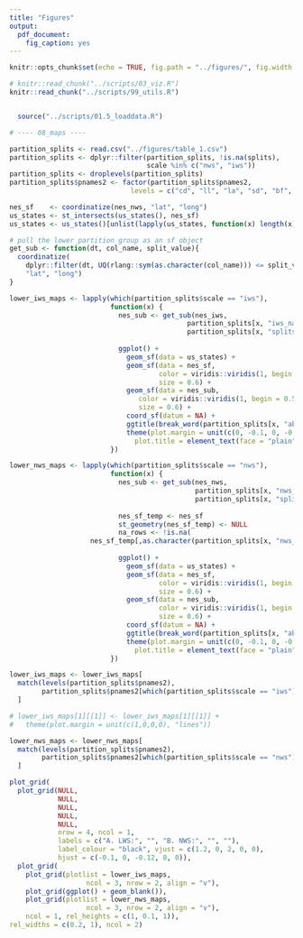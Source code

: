 ```yaml
---
title: "Figures"
output:
  pdf_document:
    fig_caption: yes
---
```


```r
knitr::opts_chunk$set(echo = TRUE, fig.path = "../figures/", fig.width = 5, fig.height = 6)
```

```r
# knitr::read_chunk("../scripts/03_viz.R")
knitr::read_chunk("../scripts/99_utils.R")
```

```r

```

```r
  source("../scripts/01.5_loaddata.R")
```

```r

# ---- 08_maps ----

partition_splits <- read.csv("../figures/table_1.csv")
partition_splits <- dplyr::filter(partition_splits, !is.na(splits), 
                                  scale %in% c("nws", "iws"))
partition_splits <- droplevels(partition_splits)
partition_splits$pnames2 <- factor(partition_splits$pnames2, 
                              levels = c("cd", "ll", "la", "sd", "bf", "sr"))

nes_sf    <- coordinatize(nes_nws, "lat", "long")
us_states <- st_intersects(us_states(), nes_sf)
us_states <- us_states()[unlist(lapply(us_states, function(x) length(x) > 0)),]

# pull the lower partition group as an sf object
get_sub <- function(dt, col_name, split_value){
  coordinatize(
    dplyr::filter(dt, UQ(rlang::sym(as.character(col_name))) <= split_value), 
    "lat", "long")
}

lower_iws_maps <- lapply(which(partition_splits$scale == "iws"), 
                         function(x) {
                           nes_sub <- get_sub(nes_iws, 
                                            partition_splits[x, "iws_names"],
                                            partition_splits[x, "splits"])
                           
                           ggplot() + 
                             geom_sf(data = us_states) +
                             geom_sf(data = nes_sf, 
                                     color = viridis::viridis(1, begin = 0),
                                     size = 0.6) + 
                             geom_sf(data = nes_sub, 
                                color = viridis::viridis(1, begin = 0.5), 
                                size = 0.6) + 
                             coord_sf(datum = NA) + 
                             ggtitle(break_word(partition_splits[x, "abb"], 12)) + 
                             theme(plot.margin = unit(c(0, -0.1, 0, -0.1), "cm"),
                               plot.title = element_text(face = "plain", size = 12))
                         })

lower_nws_maps <- lapply(which(partition_splits$scale == "nws"), 
                         function(x) {
                           nes_sub <- get_sub(nes_nws, 
                                              partition_splits[x, "nws_names"],
                                              partition_splits[x, "splits"])
                           
                           nes_sf_temp <- nes_sf
                           st_geometry(nes_sf_temp) <- NULL
                           na_rows <- !is.na(
                    nes_sf_temp[,as.character(partition_splits[x, "nws_names"])])
                           
                           ggplot() + 
                             geom_sf(data = us_states) +
                             geom_sf(data = nes_sf, 
                                     color = viridis::viridis(1, begin = 0),
                                     size = 0.6) + 
                             geom_sf(data = nes_sub,
                                     color = viridis::viridis(1, begin = 0.5), 
                                     size = 0.6) + 
                             coord_sf(datum = NA) + 
                             ggtitle(break_word(partition_splits[x, "abb"], 12)) + 
                             theme(plot.margin = unit(c(0, -0.1, 0, -0.1), "cm"), 
                               plot.title = element_text(face = "plain", size  = 12))
                         })

lower_iws_maps <- lower_iws_maps[
  match(levels(partition_splits$pnames2), 
        partition_splits$pnames2[which(partition_splits$scale == "iws")])
  ]

# lower_iws_maps[1][[1]] <- lower_iws_maps[1][[1]] + 
#   theme(plot.margin = unit(c(1,0,0,0), "lines"))

lower_nws_maps <- lower_nws_maps[
  match(levels(partition_splits$pnames2), 
        partition_splits$pnames2[which(partition_splits$scale == "nws")])
  ]

plot_grid(
  plot_grid(NULL,
            NULL, 
            NULL,
            NULL,
            NULL, 
            nrow = 4, ncol = 1,
            labels = c("A. LWS:", "", "B. NWS:", "", ""), 
            label_colour = "black", vjust = c(1.2, 0, 2, 0, 0), 
            hjust = c(-0.1, 0, -0.12, 0, 0)),
  plot_grid(
    plot_grid(plotlist = lower_iws_maps, 
                   ncol = 3, nrow = 2, align = "v"),
    plot_grid(ggplot() + geom_blank()),
    plot_grid(plotlist = lower_nws_maps,
                   ncol = 3, nrow = 2, align = "v"), 
    ncol = 1, rel_heights = c(1, 0.1, 1)), 
rel_widths = c(0.2, 1), ncol = 2)
```
